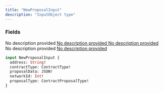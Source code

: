 ```yaml
---
title: "NewProposalInput"
description: "InputObject type"
---
```


### Fields

<ResponseField name="address" type="String!" required>
  No description provided
</ResponseField>

<a href="/api-reference/types/contracttype">
  <ResponseField name="contractType" type="ContractType!" required>
    No description provided
  </ResponseField>
</a>

<a href="/api-reference/types/json">
  <ResponseField name="proposalData" type="JSON!" required>
    No description provided
  </ResponseField>
</a>

<ResponseField name="networkId" type="Int!" required>
  No description provided
</ResponseField>

<a href="/api-reference/types/contractproposaltype">
  <ResponseField name="proposalType" type="ContractProposalType!" required>
    No description provided
  </ResponseField>
</a>


```graphql NewProposalInput
input NewProposalInput {
  address: String!
  contractType: ContractType!
  proposalData: JSON!
  networkId: Int!
  proposalType: ContractProposalType!
}
```
